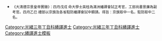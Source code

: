 {{Navbox
|name =光緒三年丁丑科繙譯進士金榜
|title =光緒三年丁丑科（[[1877年]]）繙譯進士金榜
|titlestyle = background-color:#FFD700;
|image =
|style = width:100%;text-align:center; 
|groupstyle = text-align:center; background-color:#FFD700;
|liststyle = text-align:center;
|state = {{{state<includeonly>|collapsed</includeonly>}}}
|group1 = 京旗<br>共1名
|list1 = [[魁光]]

|group2 = 駐防<br>共2名
|list2 = [[祿坤]]（荊州）- [[張晉_(繙譯進士)|張晉]]（廣州）

|belowstyle = text-align: center; background-color:#FFD700;
|below='''前一科：[[Template:光緒二年丙子恩科繙譯進士金榜|光緒二年丙子恩科]]　'''·'''　後一科：[[Template:光緒六年庚辰科繙譯進士金榜|光緒六年庚辰科]]'''<br>'''同科進士：[[Template:光緒三年丁丑科殿試金榜|光緒三年丁丑文科]]、[[Template:光緒三年丁丑科武殿試金榜|光緒三年丁丑武科]]'''
}}
[[Category:光緒三年丁丑科繙譯進士]]
<noinclude>[[Category:光緒三年丁丑科繙譯進士]][[Category:繙譯進士模板]]{{DEFAULTSORT:*}}
*<small>《大清德宗景皇帝實錄》：四月戊戌    命大學士英桂為滿洲繙譯會試正考官，工部尚書景廉為副考官。四月乙巳    禮部以京旗及各省駐防繙譯會試中額請。得旨：京旗取中一名，駐防取中二名。</small></noinclude>